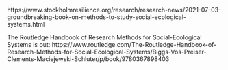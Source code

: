 https://www.stockholmresilience.org/research/research-news/2021-07-03-groundbreaking-book-on-methods-to-study-social-ecological-systems.html

The Routledge Handbook of Research Methods for Social-Ecological Systems is out: https://www.routledge.com/The-Routledge-Handbook-of-Research-Methods-for-Social-Ecological-Systems/Biggs-Vos-Preiser-Clements-Maciejewski-Schluter/p/book/9780367898403